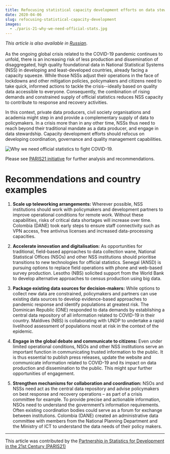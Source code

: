 ```yaml
---
title: Refocusing statistical capacity development efforts on data stewardship
date: 2020-04-06
slug: refocusing-statistical-capacity-development
images:
  - ./paris-21-why-we-need-official-stats.jpg
---
```



_This article is also available in
[Russian](/refocusing-statistical-capacity-development-RU.pdf)_.<br/><br/>As the
ongoing global crisis related to the COVID-19 pandemic continues to unfold,
there is an increasing risk of less production and dissemination of
disaggregated, high quality foundational data in National Statistical Systems
(NSS) in developing and least-developed countries, already facing a capacity
squeeze. While those NSSs adjust their operations in the face of lockdowns and
other mitigation policies, policymakers and citizens need to take quick,
informed actions to tackle the crisis--ideally based on quality data accessible
to everyone. Consequently, the combination of rising demands and constrained
supply of official statistics reduces NSS capacity to contribute to response and
recovery activities.

In this context, private data producers, civil society organisations and
academia might step in and provide a complementary supply of data to
policymakers. In a crisis more than in any other time, NSSs thus need to reach
beyond their traditional mandate as a data producer, and engage in data
stewardship. Capacity development efforts should refocus on developing
coordination, governance and quality management capabilities.

<Box mb={3}>
  <Img
    fluid={props.images[0]}
    title="Why we need official statistics to fight COVID-19."
    alt="Why we need official statistics to fight COVID-19."
  />
</Box>

Please see
[PARIS21 initiative](https://paris21.org/news-center/news/Our-Response-to-COVID-19)
for further analysis and recommendations.

# Recommendations and country examples

1. **Scale up teleworking arrangements:** Wherever possible, NSS institutions
   should work with policymakers and development partners to improve operational
   conditions for remote work. Without these capabilities, risks of critical
   data shortages will increase over time. Colombia (DANE) took early steps to
   ensure staff connectivity such as VPN access, free antivirus licenses and
   increased data-processing capacities.

2. **Accelerate innovation and digitalisation:** As opportunities for
   traditional, field-based approaches to data collection wane, National
   Statistical Offices (NSOs) and other NSS institutions should prioritise
   transitions to new technologies for official statistics. Senegal (ANSD) is
   pursuing options to replace field operations with phone and web-based survey
   production. Lesotho (NBS) solicited support from the World Bank to develop
   alternative approaches to census production using big data.

3. **Package existing data sources for decision-makers:** While options to
   collect new data are constrained, policymakers and partners can use existing
   data sources to develop evidence-based approaches to pandemic response and
   identify populations at greatest risk. The Dominican Republic (ONE) responded
   to data demands by establishing a central data repository of all information
   related to COVID-19 in their country. Maldives (NBS) is collaborating with
   UNDP to undertake a rapid livelihood assessment of populations most at risk
   in the context of the epidemic.

4. **Engage in the global debate and communicate to citizens:** Even under
   limited operational conditions, NSOs and other NSS institutions serve an
   important function in communicating trusted information to the public. It is
   thus essential to publish press releases, update the website and communicate
   information related to COVID-19 and its impact on data production and
   dissemination to the public. This might spur further opportunities of
   engagement.

5. **Strengthen mechanisms for collaboration and coordination:** NSOs and NSSs
   need act as the central data repository and advise policymakers on best
   response and recovery operations – as part of a crisis committee for example.
   To provide precise and actionable information, NSOs need to understand the
   government’s information requirements. Often existing coordination bodies
   could serve as a forum for exchange between institutions. Colombia (DANE)
   created an administrative data committee with members from the National
   Planning Department and the Ministry of ICT to understand the data needs of
   their policy makers.

---

This article was contributed by the
[Partnership in Statistics for Development in the 21st Century (PARIS21)](https://paris21.org/)
